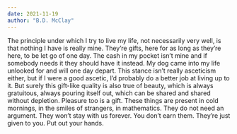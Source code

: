 ```yaml
---
date: 2021-11-19
author: "B.D. McClay"
---
```


The principle under which I try to live my life, not necessarily very well, is that nothing I have is really mine. They’re gifts, here for as long as they’re here, to be let go of one day. The cash in my pocket isn’t mine and if somebody needs it they should have it instead. My dog came into my life unlooked for and will one day depart. This stance isn’t really asceticism either, but if I were a good ascetic, I’d probably do a better job at living up to it. But surely this gift-like quality is also true of beauty, which is always gratuitous, always pouring itself out, which can be shared and shared without depletion. Pleasure too is a gift. These things are present in cold mornings, in the smiles of strangers, in mathematics. They do not need an argument. They won’t stay with us forever. You don’t earn them. They’re just given to you. Put out your hands.

